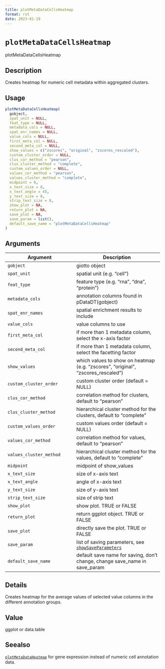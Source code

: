 ```yaml
--- 
title: plotMetaDataCellsHeatmap 
format: rst 
date: 2023-01-19 
--- 
```

# `plotMetaDataCellsHeatmap`

plotMetaDataCellsHeatmap


## Description

Creates heatmap for numeric cell metadata within aggregated clusters.


## Usage

```r
plotMetaDataCellsHeatmap(
  gobject,
  spat_unit = NULL,
  feat_type = NULL,
  metadata_cols = NULL,
  spat_enr_names = NULL,
  value_cols = NULL,
  first_meta_col = NULL,
  second_meta_col = NULL,
  show_values = c("zscores", "original", "zscores_rescaled"),
  custom_cluster_order = NULL,
  clus_cor_method = "pearson",
  clus_cluster_method = "complete",
  custom_values_order = NULL,
  values_cor_method = "pearson",
  values_cluster_method = "complete",
  midpoint = 0,
  x_text_size = 8,
  x_text_angle = 45,
  y_text_size = 8,
  strip_text_size = 8,
  show_plot = NA,
  return_plot = NA,
  save_plot = NA,
  save_param = list(),
  default_save_name = "plotMetaDataCellsHeatmap"
)
```


## Arguments

Argument      |Description
------------- |----------------
`gobject`     |     giotto object
`spat_unit`     |     spatial unit (e.g. "cell")
`feat_type`     |     feature type (e.g. "rna", "dna", "protein")
`metadata_cols`     |     annotation columns found in pDataDT(gobject)
`spat_enr_names`     |     spatial enrichment results to include
`value_cols`     |     value columns to use
`first_meta_col`     |     if more than 1 metadata column, select the x-axis factor
`second_meta_col`     |     if more than 1 metadata column, select the facetting factor
`show_values`     |     which values to show on heatmap (e.g. "zscores", "original", "zscores_rescaled")
`custom_cluster_order`     |     custom cluster order (default = NULL)
`clus_cor_method`     |     correlation method for clusters, default to "pearson"
`clus_cluster_method`     |     hierarchical cluster method for the clusters, default to "complete"
`custom_values_order`     |     custom values order (default = NULL)
`values_cor_method`     |     correlation method for values, default to "pearson"
`values_cluster_method`     |     hierarchical cluster method for the values, default to "complete"
`midpoint`     |     midpoint of show_values
`x_text_size`     |     size of x-axis text
`x_text_angle`     |     angle of x-axis text
`y_text_size`     |     size of y-axis text
`strip_text_size`     |     size of strip text
`show_plot`     |     show plot. TRUE or FALSE
`return_plot`     |     return ggplot object. TRUE or FALSE
`save_plot`     |     directly save the plot. TRUE or FALSE
`save_param`     |     list of saving parameters, see [`showSaveParameters`](#showsaveparameters)
`default_save_name`     |     default save name for saving, don't change, change save_name in save_param


## Details

Creates heatmap for the average values of selected value columns in the different annotation groups.


## Value

ggplot or data.table


## Seealso

[`plotMetaDataHeatmap`](#plotmetadataheatmap) for gene expression instead of numeric cell annotation data.


